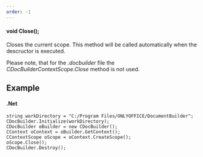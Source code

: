 ```yaml
---
order: -1
---
```

#### void Close();

Closes the current scope. This method will be called automatically when the descructor is executed.

Please note, that for the *.docbuilder* file the *CDocBuilderContextScope.Close* method is not used.

## Example

#### .Net

```
string workDirectory = "C:/Program Files/ONLYOFFICE/DocumentBuilder";
CDocBuilder.Initialize(workDirectory);
CDocBuilder oBuilder = new CDocBuilder();
CContext oContext = oBuilder.GetContext();
CContextScope oScope = oContext.CreateScope();
oScope.Close();
CDocBuilder.Destroy();
```
